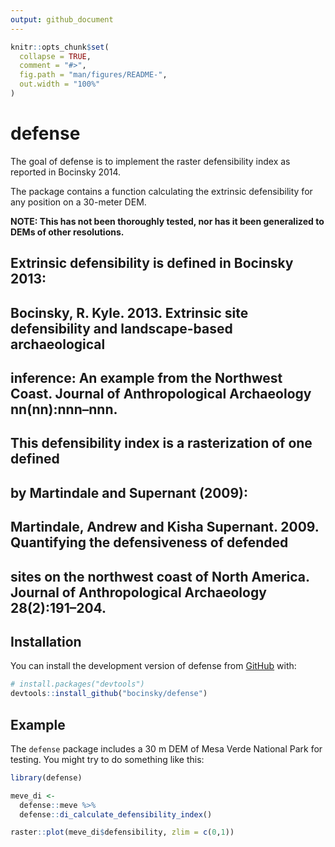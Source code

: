 ```yaml
---
output: github_document
---
```


<!-- README.md is generated from README.Rmd. Please edit that file -->

```r
knitr::opts_chunk$set(
  collapse = TRUE,
  comment = "#>",
  fig.path = "man/figures/README-",
  out.width = "100%"
)
```

# defense

<!-- badges: start -->
<!-- badges: end -->

The goal of defense is to implement the raster defensibility index as reported in Bocinsky 2014.

The package contains a function calculating the extrinsic defensibility for any position on a 30-meter DEM.

**NOTE: This has not been thoroughly tested, nor has it been generalized to DEMs of 
other resolutions.**

## Extrinsic defensibility is defined in Bocinsky 2013:
## Bocinsky, R. Kyle. 2013. Extrinsic site defensibility and landscape-based archaeological
## inference: An example from the Northwest Coast. Journal of Anthropological Archaeology nn(nn):nnn--nnn.

## This defensibility index is a rasterization of one defined
## by Martindale and Supernant (2009):
## Martindale, Andrew and Kisha Supernant. 2009. Quantifying the defensiveness of defended 
## sites on the northwest coast of North America. Journal of Anthropological Archaeology 28(2):191--204.


## Installation

You can install the development version of defense from [GitHub](https://github.com/) with:

``` r
# install.packages("devtools")
devtools::install_github("bocinsky/defense")
```

## Example

The `defense` package includes a 30 m DEM of Mesa Verde National Park for testing. 
You might try to do something like this:

```r
library(defense)

meve_di <-
  defense::meve %>%
  defense::di_calculate_defensibility_index()

raster::plot(meve_di$defensibility, zlim = c(0,1))

```
